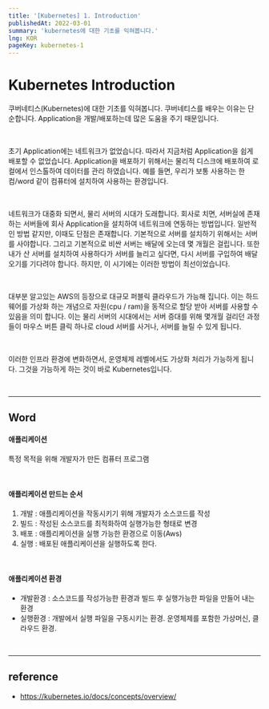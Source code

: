 ```yaml
---
title: '[Kubernetes] 1. Introduction'
publishedAt: 2022-03-01
summary: 'kubernetes에 대한 기초를 익혀봅니다.'
lng: KOR
pageKey: kubernetes-1
---
```


# Kubernetes Introduction

쿠버네티스(Kubernetes)에 대한 기초를 익혀봅니다. 쿠버네티스를 배우는 이유는 단순합니다. Application을
개발/배포하는데 많은 도움을 주기 때문입니다.

<br />

초기 Application에는 네트워크가 없었습니다. 따라서 지금처럼 Application을 쉽게 배포할 수 없었습니다.
Application을 배포하기 위해서는 물리적 디스크에 배포하여 로컬에서 인스톨하여 데이터를
관리 하였습니다. 예를 들면, 우리가 보통 사용하는 <codeline>한컴/word</codeline> 같이 컴퓨터에 설치하여
사용하는 환경입니다.

<br />

네트워크가 대중화 되면서, 물리 서버의 시대가 도래합니다.
회사로 치면, 서버실에 존재하는 서버들에 회사 Application을 설치하여 네트워크에 연동하는 방법입니다.
일반적인 방법 같지만, 이때도 단점은 존재합니다. 기본적으로 서버를 설치하기 위해서는 서버를 사야합니다.
그리고 기본적으로 비싼 서버는 배달에 오는데 몇 개월은 걸립니다.
또한 내가 산 서버를 설치하여 사용하다가 서버를 늘리고 싶다면, 다시 서버를 구입하여 배달오기를 기다려야 합니다.
하지만, 이 시기에는 이러한 방법이 최선이었습니다.

<br />

대부분 알고있는 AWS의 등장으로 대규모 퍼블릭 클라우드가 가능해 집니다.
이는 하드웨어를 가상화 하는 개념으로 자원(cpu / ram)을 동적으로 할당 받아 서버를 사용할 수 있음을 의미 합니다.
이는 물리 서버의 시대에서는 서버 증대를 위해 몇개월 걸리던 과정들이 마우스 버튼 클릭 하나로 cloud 서버를 사거나, 서버를 늘릴 수 있게 됩니다.

<br />

이러한 인프라 환경에 변화하면서, 운영체제 레벨에서도 가상화 처리가 가능하게 됩니다. 그것을 가능하게 하는 것이 바로 <codeline>Kubernetes</codeline>입니다.

<br />
<hr />

## Word

#### 애플리케이션

특정 목적을 위해 개발자가 만든 컴퓨터 프로그램

<br />

#### 애플리케이션 만드는 순서

1. 개발 : 애플리케이션을 작동시키기 위해 개발자가 소스코드를 작성
2. 빌드 : 작성된 소스코드를 최적화하여 실행가능한 형태로 변경
3. 배포 : 애플리케이션을 실행 가능한 환경으로 이동(Aws)
4. 실행 : 배포된 애플리케이션을 실행하도록 한다.

<br />

#### 애플리케이션 환경

- 개발환경 : 소스코드를 작성가능한 환경과 빌드 후 실행가능한 파일을 만들어 내는 환경
- 실행환경 : 개발에서 실행 파일을 구동시키는 환경. 운영체제를 포함한 가상머신, 클라우드 환경.

<br />
<hr />

## reference

- https://kubernetes.io/docs/concepts/overview/

